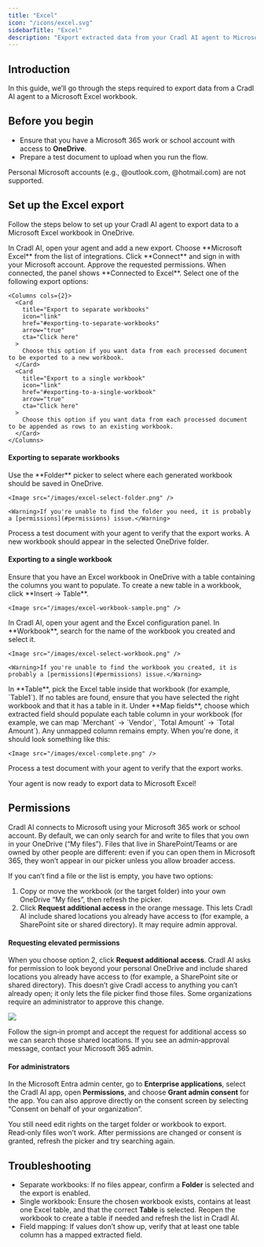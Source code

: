```yaml
---
title: "Excel"
icon: "/icons/excel.svg"
sidebarTitle: "Excel"
description: "Export extracted data from your Cradl AI agent to Microsoft Excel in OneDrive — either to separate workbooks or into a single workbook table."
---
```


## Introduction
In this guide, we’ll go through the steps required to export data from a Cradl AI agent to a Microsoft Excel workbook.

## Before you begin
- Ensure that you have a Microsoft 365 work or school account with access to **OneDrive**.
- Prepare a test document to upload when you run the flow.

<Warning>Personal Microsoft accounts (e.g., @outlook.com, @hotmail.com) are not supported.</Warning>

## Set up the Excel export
Follow the steps below to set up your Cradl AI agent to export data to a Microsoft Excel workbook in OneDrive.

<Steps>
  <Step title="Add an Excel export">
    In Cradl AI, open your agent and add a new export. Choose **Microsoft Excel** from the list of integrations.
  </Step>

  <Step title="Connect your Microsoft account">
    Click **Connect** and sign in with your Microsoft account. Approve the requested permissions. When connected, the panel shows **Connected to Excel**.
  </Step>

  <Step title="Choose export mode">
    Select one of the following export options:

    <Columns cols={2}>
      <Card
        title="Export to separate workbooks"
        icon="link"
        href="#exporting-to-separate-workbooks"
        arrow="true"
        cta="Click here"
      >
        Choose this option if you want data from each processed document to be exported to a new workbook.
      </Card>
      <Card
        title="Export to a single workbook"
        icon="link"
        href="#exporting-to-a-single-workbook"
        arrow="true"
        cta="Click here"
      >
        Choose this option if you want data from each processed document to be appended as rows to an existing workbook.
      </Card>
    </Columns>
  </Step>

</Steps>

#### Exporting to separate workbooks

<Steps>
  <Step title="Pick a OneDrive folder">
    Use the **Folder** picker to select where each generated workbook should be saved in OneDrive.

    <Image src="/images/excel-select-folder.png" />

    <Warning>If you're unable to find the folder you need, it is probably a [permissions](#permissions) issue.</Warning>
  </Step>

  <Step title="Test the export">
    Process a test document with your agent to verify that the export works. A new workbook should appear in the selected OneDrive folder.
  </Step>
</Steps>




#### Exporting to a single workbook

<Steps>
  <Step title="Prepare a workbook on OneDrive">
    Ensure that you have an Excel workbook in OneDrive with a table containing the columns you want to populate. To create a new table in a workbook, click **Insert  → Table**.
    
    <Image src="/images/excel-workbook-sample.png" />
  </Step>

  <Step title="Select the workbook">
    In Cradl AI, open your agent and the Excel configuration panel. In **Workbook**, search for the name of the workbook you created and select it. 
    
    <Image src="/images/excel-select-workbook.png" />
    
    <Warning>If you're unable to find the workbook you created, it is probably a [permissions](#permissions) issue.</Warning>
  </Step>

  <Step title="Select the table">
    In **Table**, pick the Excel table inside that workbook (for example, `Table1`). If no tables are found, ensure that you have selected the right workbook and that it has a table in it.
  </Step>

  <Step title="Map fields to columns">
    Under **Map fields**, choose which extracted field should populate each table column in your workbook (for example, we can map `Merchant` → `Vendor`, `Total Amount` → `Total Amount`). Any unmapped column remains empty. When you're done, it should look something like this:

    <Image src="/images/excel-complete.png" />
  </Step>

  <Step title="Test the export">
    Process a test document with your agent to verify that the export works.
  </Step>
</Steps>

Your agent is now ready to export data to Microsoft Excel!

## Permissions
Cradl AI connects to Microsoft using your Microsoft 365 work or school account. By default, we can only search for and write to files that you own in your OneDrive (“My files”). Files that live in SharePoint/Teams or are owned by other people are different: even if you can open them in Microsoft 365, they won’t appear in our picker unless you allow broader access.

If you can’t find a file or the list is empty, you have two options:

1. Copy or move the workbook (or the target folder) into your own OneDrive “My files”, then refresh the picker.
2. Click **Request additional access** in the orange message. This lets Cradl AI include shared locations you already have access to (for example, a SharePoint site or shared directory). It may require admin approval.

#### Requesting elevated permissions
When you choose option 2, click **Request additional access**. Cradl AI asks for permission to look beyond your personal OneDrive and include shared locations you already have access to (for example, a SharePoint site or shared directory). This doesn’t give Cradl access to anything you can’t already open; it only lets the file picker find those files. Some organizations require an administrator to approve this change.

<Image src="/images/excel-elevate-permissions.png" />

Follow the sign‑in prompt and accept the request for additional access so we can search those shared locations. If you see an admin‑approval message, contact your Microsoft 365 admin.

#### For administrators
In the Microsoft Entra admin center, go to **Enterprise applications**, select the Cradl AI app, open **Permissions**, and choose **Grant admin consent** for the app. You can also approve directly on the consent screen by selecting “Consent on behalf of your organization”.

You still need edit rights on the target folder or workbook to export. Read‑only files won’t work. After permissions are changed or consent is granted, refresh the picker and try searching again.

## Troubleshooting
- Separate workbooks: If no files appear, confirm a **Folder** is selected and the export is enabled.
- Single workbook: Ensure the chosen workbook exists, contains at least one Excel table, and that the correct **Table** is selected. Reopen the workbook to create a table if needed and refresh the list in Cradl AI.
- Field mapping: If values don’t show up, verify that at least one table column has a mapped extracted field.

